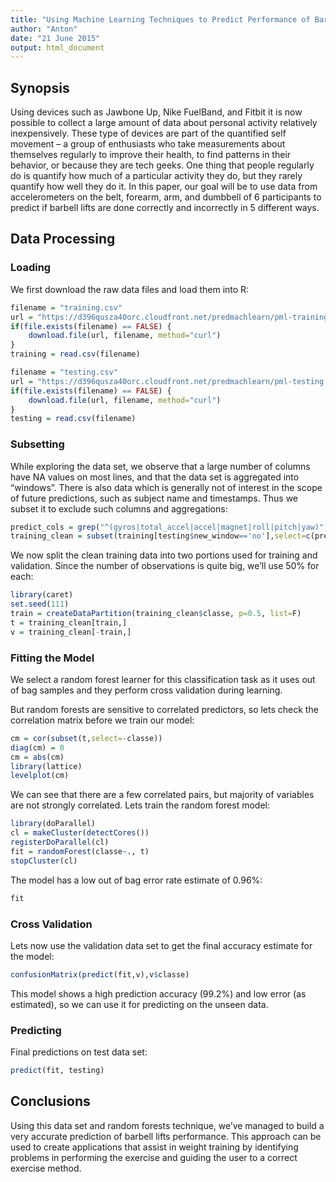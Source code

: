 ```yaml
---
title: "Using Machine Learning Techniques to Predict Performance of Barbell Lifts"
author: "Anton"
date: "21 June 2015"
output: html_document
---
```


## Synopsis

Using devices such as Jawbone Up, Nike FuelBand, and Fitbit it is now possible to collect a large amount of data about personal activity relatively inexpensively. These type of devices are part of the quantified self movement – a group of enthusiasts who take measurements about themselves regularly to improve their health, to find patterns in their behavior, or because they are tech geeks. One thing that people regularly do is quantify how much of a particular activity they do, but they rarely quantify how well they do it. In this paper, our goal will be to use data from accelerometers on the belt, forearm, arm, and dumbbell of 6 participants to predict if barbell lifts are done correctly and incorrectly in 5 different ways. 

## Data Processing

### Loading

We first download the raw data files and load them into R:
```r
filename = "training.csv"
url = "https://d396qusza40orc.cloudfront.net/predmachlearn/pml-training.csv"
if(file.exists(filename) == FALSE) {
    download.file(url, filename, method="curl")
}
training = read.csv(filename)

filename = "testing.csv"
url = "https://d396qusza40orc.cloudfront.net/predmachlearn/pml-testing.csv"
if(file.exists(filename) == FALSE) {
    download.file(url, filename, method="curl")
}
testing = read.csv(filename)
```

### Subsetting

While exploring the data set, we observe that a large number of columns have NA values on most lines, and that the data set is aggregated into "windows". There is also data which is generally not of interest in the scope of future predictions, such as subject name and timestamps. Thus we subset it to exclude such columns and aggregations:

```r
predict_cols = grep("^(gyros|total_accel|accel|magnet|roll|pitch|yaw)",colnames(training),value=T)
training_clean = subset(training[testing$new_window=='no'],select=c(predict_cols,'classe'))
```

We now split the clean training data into two portions used for training and validation. Since the number of observations is quite big, we'll use 50% for each:

```r
library(caret)
set.seed(111)
train = createDataPartition(training_clean$classe, p=0.5, list=F)
t = training_clean[train,]
v = training_clean[-train,]
```

### Fitting the Model

We select a random forest learner for this classification task as it uses out of bag samples and they perform cross validation during learning. 

But random forests are sensitive to correlated predictors, so lets check the correlation matrix before we train our model:

```r
cm = cor(subset(t,select=-classe))
diag(cm) = 0
cm = abs(cm)
library(lattice)
levelplot(cm)
```

We can see that there are a few correlated pairs, but majority of variables are not strongly correlated. Lets train the random forest model:

```r
library(doParallel)
cl = makeCluster(detectCores())
registerDoParallel(cl)
fit = randomForest(classe~., t) 
stopCluster(cl)
```
The model has a low out of bag error rate estimate of 0.96%:
```r
fit
```

### Cross Validation

Lets now use the validation data set to get the final accuracy estimate for the model:
```r
confusionMatrix(predict(fit,v),v$classe)
```

This model shows a high prediction accuracy (99.2%) and low error (as estimated), so we can use it for predicting on the unseen data.

### Predicting

Final predictions on test data set:
```r
predict(fit, testing)
```

## Conclusions

Using this data set and random forests technique, we've managed to build a very accurate prediction of barbell lifts performance. This approach can be used to create applications that assist in weight training by identifying problems in performing the exercise and guiding the user to a correct exercise method. 